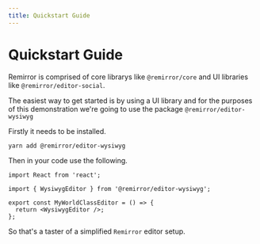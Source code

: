 ```yaml
---
title: Quickstart Guide
---
```


# Quickstart Guide

Remirror is comprised of core librarys like `@remirror/core` and UI libraries
like `@remirror/editor-social`.

The easiest way to get started is by using a UI library and for the purposes of
this demonstration we're going to use the package `@remirror/editor-wysiwyg`

Firstly it needs to be installed.

```bash
yarn add @remirror/editor-wysiwyg
```

Then in your code use the following.

```tsx
import React from 'react';

import { WysiwygEditor } from '@remirror/editor-wysiwyg';

export const MyWorldClassEditor = () => {
  return <WysiwygEditor />;
};
```

So that's a taster of a simplified `Remirror` editor setup.
